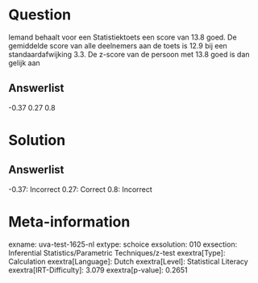Question
========

Iemand behaalt voor een Statistiektoets een score van 13.8 goed. De
gemiddelde score van alle deelnemers aan de toets is 12.9 bij een
standaardafwijking 3.3. De z-score van de persoon met 13.8 goed is dan
gelijk aan

Answerlist
----------

-0.37
0.27
0.8

Solution
========

Answerlist
----------

-0.37: Incorrect
0.27: Correct
0.8: Incorrect

Meta-information
================
exname: uva-test-1625-nl
extype: schoice
exsolution: 010
exsection: Inferential Statistics/Parametric Techniques/z-test
exextra[Type]: Calculation
exextra[Language]: Dutch
exextra[Level]: Statistical Literacy
exextra[IRT-Difficulty]: 3.079
exextra[p-value]: 0.2651
